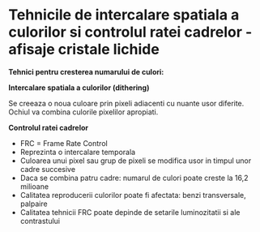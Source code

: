 
<SEO title="Tehnicile de intercalare spatiala a culorilor si controlul ratei cadrelor - afisaje cristale lichide" />

# Tehnicile de intercalare spatiala a culorilor si controlul ratei cadrelor - afisaje cristale lichide

**Tehnici pentru cresterea numarului de culori:**

**Intercalare spatiala a culorilor (dithering)**

Se creeaza o noua culoare prin pixeli adiacenti cu nuante usor diferite.
Ochiul va combina culorile pixelilor apropiati.


**Controlul ratei cadrelor** 

- FRC = Frame Rate Control
- Reprezinta o intercalare temporala
- Culoarea unui pixel sau grup de pixeli se modifica usor in timpul unor cadre succesive
- Daca se combina patru cadre: numarul de culori poate creste la 16,2 milioane
- Calitatea reproducerii culorilor poate fi afectata: benzi transversale, palpaire
- Calitatea tehnicii FRC poate depinde de setarile luminozitatii si ale contrastului



<Links />